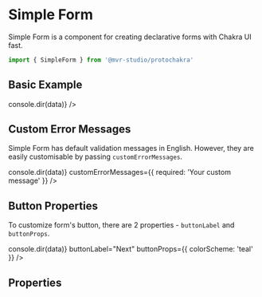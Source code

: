 
<Meta title="Forms/Simple Form" component={SimpleForm} />

# Simple Form

Simple Form is a component for creating declarative forms with Chakra UI fast.

```js
import { SimpleForm } from '@mvr-studio/protochakra'
```

## Basic Example

<Canvas>
  <Story name="Basic Example">
    <SimpleForm
      fields={[
        { label: 'Email Address', name: 'email', type: 'email', isRequired: true, placeholder: 'your@email.com' },
        { label: 'Message', name: 'message', type: 'textarea', isRequired: true, helperText: 'Max 255 characters' },
        {
          label: 'Preferred Contact Way',
          name: 'preferred_contact',
          type: 'select',
          selectOptions: [
            { label: 'Email', value: 'email' },
            { label: 'Phone', value: 'phone' }
          ]
        },
        {
          name: 'marketing_agreement',
          placeholder: 'I agree to...',
          type: 'checkbox',
          isRequired: true
        }
      ]}
      onSubmit={(data) => console.dir(data)}
    />
  </Story>
</Canvas>

## Custom Error Messages

Simple Form has default validation messages in English. However, they are easily customisable by passing `customErrorMessages`.

<Canvas>
  <Story name="Custom Error Messages">
    <SimpleForm
      fields={[
        { label: 'Email Address', name: 'email', type: 'email', isRequired: true, placeholder: 'your@email.com' }
      ]}
      onSubmit={(data) => console.dir(data)}
      customErrorMessages={{ required: 'Your custom message' }}
    />
  </Story>
</Canvas>

## Button Properties

To customize form's button, there are 2 properties - `buttonLabel` and `buttonProps`.

<Canvas>
  <Story name="Button Properties">
    <SimpleForm
      fields={[
        { label: 'Email Address', name: 'email', type: 'email', isRequired: true, placeholder: 'your@email.com' }
      ]}
      onSubmit={(data) => console.dir(data)}
      buttonLabel="Next"
      buttonProps={{
        colorScheme: 'teal'
      }}
    />
  </Story>
</Canvas>

## Properties

<ArgsTable component={SimpleForm} />
